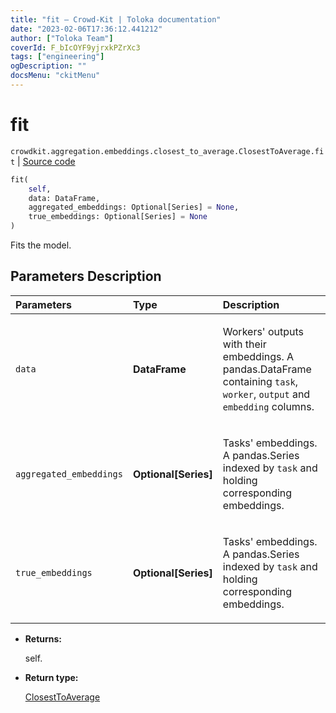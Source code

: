 ```yaml
---
title: "fit — Crowd-Kit | Toloka documentation"
date: "2023-02-06T17:36:12.441212"
author: ["Toloka Team"]
coverId: F_bIcOYF9yjrxkPZrXc3
tags: ["engineering"]
ogDescription: ""
docsMenu: "ckitMenu"
---
```


# fit
`crowdkit.aggregation.embeddings.closest_to_average.ClosestToAverage.fit` | [Source code](https://github.com/Toloka/crowd-kit/blob/v1.2.0/crowdkit/aggregation/embeddings/closest_to_average.py#L39)

```python
fit(
    self,
    data: DataFrame,
    aggregated_embeddings: Optional[Series] = None,
    true_embeddings: Optional[Series] = None
)
```

Fits the model.

## Parameters Description

| Parameters | Type | Description |
| :----------| :----| :-----------|
`data`|**DataFrame**|<p>Workers&#x27; outputs with their embeddings. A pandas.DataFrame containing `task`, `worker`, `output` and `embedding` columns.</p>
`aggregated_embeddings`|**Optional\[Series\]**|<p>Tasks&#x27; embeddings. A pandas.Series indexed by `task` and holding corresponding embeddings.</p>
`true_embeddings`|**Optional\[Series\]**|<p>Tasks&#x27; embeddings. A pandas.Series indexed by `task` and holding corresponding embeddings.</p>

* **Returns:**

  self.

* **Return type:**

  [ClosestToAverage](/docs/crowd-kit/reference/crowdkit.aggregation.embeddings.closest_to_average.ClosestToAverage)
